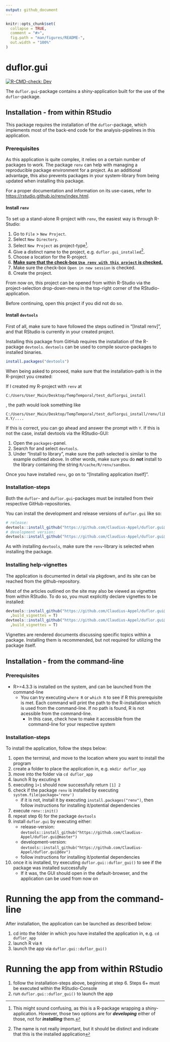---
output: github_document
---

<!-- README.md is generated from README.Rmd. Please edit that file -->

```{r, include = FALSE}
knitr::opts_chunk$set(
  collapse = TRUE,
  comment = "#>",
  fig.path = "man/figures/README-",
  out.width = "100%"
)
```

# duflor.gui

<!-- badges: start -->

[![R-CMD-check: Dev](https://github.com/Claudius-Appel/duflor.gui/actions/workflows/R-CMD-check.yaml/badge.svg?branch=dev)](https://github.com/Claudius-Appel/duflor.gui/actions/workflows/R-CMD-check.yaml)

<!-- badges: end -->

The `duflor.gui`-package contains a shiny-application built for the use of the `duflor`-package.

## Installation - from within RStudio

This package requires the installation of the `duflor`-package, which implements most of the back-end code for the analysis-pipelines in this application.

### Prerequisites

As this application is quite complex, it relies on a certain number of packages to work. The package `renv` can help with managing a reproducible package environment for a project. As an additional advantage, this also prevents packages in your system-library from being updated when installing this package.

For a proper documentation and information on its use-cases, refer to <https://rstudio.github.io/renv/index.html>.

#### Install `renv`

To set up a stand-alone R-project with `renv`, the easiest way is through R-Studio:

1.  Go to `File` \> `New Project`.
2.  Select `New Directory`.
3.  Select `New Project` as project-type[^1].
4.  Give a distinct name to the project, e.g. `duflor.gui_installed`[^2].
5.  Choose a location for the R-project.
6.  [**Make sure that the check-box `Use renv with this project` is checked.**]{.underline}
7.  Make sure the check-box `Open in new session` is checked.
8.  Create the project.

[^1]: This might sound confusing, as this is a R-package wrapping a shiny-application. However, those two options are for ***developing*** either of those, not for ***installing*** them.

[^2]: The name is not really important, but it should be distinct and indicate that this is the installed application

From now on, this project can be opened from within R-Studio via the project-selection drop-down-menu in the top-right corner of the RStudio-application.

Before continuing, open this project if you did not do so.

#### Install `devtools`

First of all, make sure to have followed the steps outlined in "[Install renv]", and that RStudio is currently in your created project.

Installing this package from GitHub requires the installation of the R-package `devtools`. `devtools` can be used to compile source-packages to installed binaries.

``` r
install.packages("devtools")
```

When being asked to proceed, make sure that the installation-path is in the R-project you created:

If I created my R-project with `renv` at

```         
C:/Users/User_Main/Desktop/TempTemporal/test_duflorgui_install
```

, the path would look something like

```         
C:/Users/User_Main/Desktop/TempTemporal/test_duflorgui_install/renv/library/R-X.Y/....
```

If this is correct, you can go ahead and answer the prompt with `Y`. If this is not the case, install devtools via the RStudio-GUI:

1.  Open the `packages`-panel.
2.  Search for and select `devtools`.
3.  Under "Install to library", make sure the path selected is similar to the example outlined above. In other words, make sure you do **not** install to the library containing the string `R/cache/R/renv/sandbox`.

Once you have installed `renv`, go on to "[Installing application itself]".

### Installation-steps

Both the `duflor`- and `duflor.gui`-packages must be installed from their respective GitHub-repositories.

You can install the development and release versions of `duflor.gui` like so:

``` r
# release:
devtools::install_github("https://github.com/Claudius-Appel/duflor.gui@master")
# development version:
devtools::install_github("https://github.com/Claudius-Appel/duflor.gui@dev")
```

As with installing `devtools`, make sure the `renv`-library is selected when installing the package.

### Installing help-vignettes

The application is documented in detail via pkgdown, and its site can be reached from the github-repository.

Most of the articles outlined on the site may also be viewed as vignettes from within RStudio. To do so, you must explicitly declare vignettes to be installed:

``` r
devtools::install_github("https://github.com/Claudius-Appel/duflor.gui@master"
  ,build_vignettes = T)
devtools::install_github("https://github.com/Claudius-Appel/duflor.gui@dev"
  ,build_vignettes = T)
```

Vignettes are rendered documents discussing specific topics within a package. Installing them is recommended, but not required for utilizing the package itself.

## Installation - from the command-line

### Prerequisites

-   R\>=4.3.3 is installed on the system, and can be launched from the command-line
    -   You can try executing `where R` or `which R` to see if R this prerequisite is met. Each command will print the path to the R-installation which is used from the command-line. If no path is found, R is not acessible from the command-line.
        -   In this case, check how to make it accessible from the command-line for your respective system

### Installation-steps

To install the application, follow the steps below:

1.  open the terminal, and move to the location where you want to install the program
2.  create a folder to place the application in, e.g. `mkdir duflor_app`
3.  move into the folder via `cd duflor_app`
4.  launch R by excuting `R`
5.  executing `1+1` should now successfully return `[1] 2`
6.  check if the package `renv` is installed by executing `system.file(package='renv')`
    -   if it is not, install it by executing `install.packages("renv")`, then follow instructions for installing it/potential dependencies
7.  execute `renv::init()`
8.  repeat step 6) for the package `devtools`
9.  install `duflor.gui` by executing either:
    -   release-version: `devtools::install_github("https://github.com/Claudius-Appel/duflor.gui@master")`
    -   development-version: `devtools::install_github("https://github.com/Claudius-Appel/duflor.gui@dev")`
    -   follow instructions for installing it/potential dependencies
10. once it is installed, try executing `duflor.gui::duflor_gui()` to see if the package was installed successfully
    -   If it was, the GUI should open in the default-browser, and the application can be used from now on

# Running the app from the command-line

After installation, the application can be launched as described below:

1.  cd into the folder in which you have installed the application in, e.g. `cd duflor_app`
2.  launch R via `R`
3.  launch the app via `duflor.gui::duflor_gui()`

# Running the app from within RStudio

1.  follow the installation-steps above, beginning at step 6. Steps 6+ must be executed within the RStudio-Console
2.  run `duflor.gui::duflor_gui()` to launch the app

